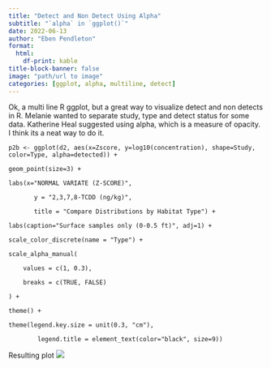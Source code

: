 ```yaml
---
title: "Detect and Non Detect Using Alpha"
subtitle: "`alpha` in `ggplot()`"
date: 2022-06-13
author: "Eben Pendleton"
format:
  html:
    df-print: kable
title-block-banner: false
image: "path/url to image"
categories: [ggplot, alpha, multiline, detect]
---
```


Ok, a multi line R ggplot, but a great way to visualize detect and non detects in R. Melanie wanted to separate study, type and detect status for some data. Katherine Heal suggested using alpha, which is a measure of opacity. I think its a neat way to do it.

```
p2b <- ggplot(d2, aes(x=Zscore, y=log10(concentration), shape=Study, color=Type, alpha=detected)) +

geom_point(size=3) +

labs(x="NORMAL VARIATE (Z-SCORE)",

       y = "2,3,7,8-TCDD (ng/kg)",

       title = "Compare Distributions by Habitat Type") +

labs(caption="Surface samples only (0-0.5 ft)", adj=1) +

scale_color_discrete(name = "Type") +

scale_alpha_manual(

    values = c(1, 0.3),

    breaks = c(TRUE, FALSE)

) +

theme() +

theme(legend.key.size = unit(0.3, "cm"),

        legend.title = element_text(color="black", size=9))
```

Resulting plot ![](images/molr_jun13_2022.png)
